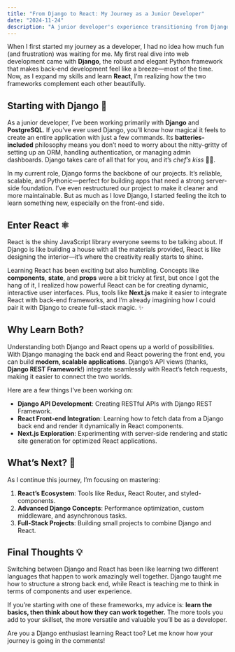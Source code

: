 ```yaml
---
title: "From Django to React: My Journey as a Junior Developer"
date: "2024-11-24"
description: "A junior developer's experience transitioning from Django to React, exploring how both frameworks complement each other in full-stack development."
---
```


When I first started my journey as a developer, I had no idea how much fun (and frustration) was waiting for me. My first real dive into web development came with **Django**, the robust and elegant Python framework that makes back-end development feel like a breeze—most of the time. Now, as I expand my skills and learn **React**, I’m realizing how the two frameworks complement each other beautifully.

## Starting with Django 🐍

As a junior developer, I’ve been working primarily with **Django** and **PostgreSQL**. If you’ve ever used Django, you’ll know how magical it feels to create an entire application with just a few commands. Its **batteries-included** philosophy means you don’t need to worry about the nitty-gritty of setting up an ORM, handling authentication, or managing admin dashboards. Django takes care of all that for you, and it’s *chef’s kiss* 🧑‍🍳.

In my current role, Django forms the backbone of our projects. It’s reliable, scalable, and Pythonic—perfect for building apps that need a strong server-side foundation. I’ve even restructured our project to make it cleaner and more maintainable. But as much as I love Django, I started feeling the itch to learn something new, especially on the front-end side.

## Enter React ⚛️

React is the shiny JavaScript library everyone seems to be talking about. If Django is like building a house with all the materials provided, React is like designing the interior—it’s where the creativity really starts to shine. 

Learning React has been exciting but also humbling. Concepts like **components**, **state**, and **props** were a bit tricky at first, but once I got the hang of it, I realized how powerful React can be for creating dynamic, interactive user interfaces. Plus, tools like **Next.js** make it easier to integrate React with back-end frameworks, and I’m already imagining how I could pair it with Django to create full-stack magic. ✨

## Why Learn Both? 

Understanding both Django and React opens up a world of possibilities. With Django managing the back end and React powering the front end, you can build **modern, scalable applications**. Django’s API views (thanks, **Django REST Framework**!) integrate seamlessly with React’s fetch requests, making it easier to connect the two worlds.

Here are a few things I’ve been working on:

- **Django API Development**: Creating RESTful APIs with Django REST Framework.
- **React Front-end Integration**: Learning how to fetch data from a Django back end and render it dynamically in React components.
- **Next.js Exploration**: Experimenting with server-side rendering and static site generation for optimized React applications.

## What’s Next? 🚀

As I continue this journey, I’m focusing on mastering:

1. **React’s Ecosystem**: Tools like Redux, React Router, and styled-components.
2. **Advanced Django Concepts**: Performance optimization, custom middleware, and asynchronous tasks.
3. **Full-Stack Projects**: Building small projects to combine Django and React.

## Final Thoughts 💡

Switching between Django and React has been like learning two different languages that happen to work amazingly well together. Django taught me how to structure a strong back end, while React is teaching me to think in terms of components and user experience. 

If you’re starting with one of these frameworks, my advice is: **learn the basics, then think about how they can work together.** The more tools you add to your skillset, the more versatile and valuable you’ll be as a developer. 

Are you a Django enthusiast learning React too? Let me know how your journey is going in the comments!
